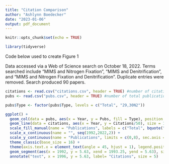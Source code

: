 ```yaml
---
title: "Citation Comparison"
author: "Ashlynn Boedecker"
date: "2023-01-06"
output: pdf_document
---
```


```r
knitr::opts_chunk$set(echo = TRUE)
```

```r
library(tidyverse)
```

Code below used to create Figure 1

Data accessed via a Web of Science search on October 18, 2022. Terms searched include "MIMS and Nitrogen Fixation", "MIMS and Denitrification", and "MIMS and Nitrogen Fixation and Denitrification". Duplicate entries were removed. Search produced 90 papers.

```r
citations <- read.csv("citations.csv", header = TRUE) #number of citations each year
pubs <- read.csv("pubs.csv", header = TRUE) #number of total publications and those measuring 29,30N2
```

```r
pubs$Type <- factor(pubs$Type, levels = c("Total", "29,30N2"))
```

```r
ggplot() +
  geom_col(data = pubs, aes(x = Year, y = Pubs, fill = Type), position = position_dodge(), width = 1, color = "black") +
  geom_line(data = citations, aes(x = Year, y = Citations/50), size = 1) + #rescaled to add in second axis
  scale_fill_manual(name = "Publications", labels = c("Total", bquote(""^'29,30'*'N'[2])), values = c("#56B4E9", "#E69F00")) +
  scale_x_continuous(name = "", seq(1992,2022,2)) +
  scale_y_continuous(name = "Publications", limits = c(0,8), sec.axis = sec_axis(~.*50, name="Citations")) +
  theme_classic(base_size = 16) +
  theme(axis.text.x = element_text(angle = 45, hjust = 1), legend.position = c(0.16,0.85)) +
  geom_segment(aes(x = 1992, y = 5.63, xend = 1993.25, yend = 5.63), size = 1) +
  annotate("text", x = 1996, y = 5.63, label= "Citations", size = 5)
```